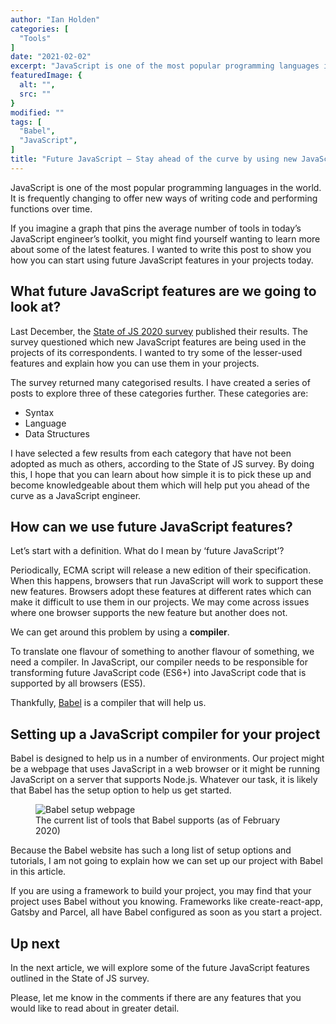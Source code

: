 ```yaml
---
author: "Ian Holden"
categories: [
  "Tools"
]
date: "2021-02-02"
excerpt: "JavaScript is one of the most popular programming languages in the world. It is a language that frequently offers new ways to write code and perform functions over time. I wanted to write a post about how you can start using future JavaScript features in your projects today."
featuredImage: {
  alt: "",
  src: ""
}
modified: ""
tags: [
  "Babel",
  "JavaScript",
]
title: "Future JavaScript – Stay ahead of the curve by using new JavaScript features today (1/4 – Intro)"
---
```


JavaScript is one of the most popular programming languages in the world. It is frequently changing to offer new ways of writing code and performing functions over time.

If you imagine a graph that pins the average number of tools in today’s JavaScript engineer’s toolkit, you might find yourself wanting to learn more about some of the latest features. I wanted to write this post to show you how you can start using future JavaScript features in your projects today.

## What future JavaScript features are we going to look at?

Last December, the [State of JS 2020 survey](https://2020.stateofjs.com/en-US/) published their results. The survey questioned which new JavaScript features are being used in the projects of its correspondents. I wanted to try some of the lesser-used features and explain how you can use them in your projects.

The survey returned many categorised results. I have created a series of posts to explore three of these categories further. These categories are:

- Syntax
- Language
- Data Structures

I have selected a few results from each category that have not been adopted as much as others, according to the State of JS survey. By doing this, I hope that you can learn about how simple it is to pick these up and become knowledgeable about them which will help put you ahead of the curve as a JavaScript engineer.

## How can we use future JavaScript features?

Let’s start with a definition. What do I mean by ‘future JavaScript’?

Periodically, ECMA script will release a new edition of their specification. When this happens, browsers that run JavaScript will work to support these new features. Browsers adopt these features at different rates which can make it difficult to use them in our projects. We may come across issues where one browser supports the new feature but another does not.

We can get around this problem by using a **compiler**.

To translate one flavour of something to another flavour of something, we need a compiler. In JavaScript, our compiler needs to be responsible for transforming future JavaScript code (ES6+) into JavaScript code that is supported by all browsers (ES5).

Thankfully, [Babel](https://2020.stateofjs.com/en-US/) is a compiler that will help us.

## Setting up a JavaScript compiler for your project

Babel is designed to help us in a number of environments. Our project might be a webpage that uses JavaScript in a web browser or it might be running JavaScript on a server that supports Node.js. Whatever our task, it is likely that Babel has the setup option to help us get started.

<figure>
  <img src="https://s3-eu-west-2.amazonaws.com/ianholden.co.uk-wordpress-media/wp-content/uploads/2021/02/01170531/Screenshot-2021-02-01-at-17.05.13.png" alt="Babel setup webpage" />
  <figcaption>The current list of tools that Babel supports (as of February 2020)</figcaption>
</figure>

Because the Babel website has such a long list of setup options and tutorials, I am not going to explain how we can set up our project with Babel in this article.

If you are using a framework to build your project, you may find that your project uses Babel without you knowing. Frameworks like create-react-app, Gatsby and Parcel, all have Babel configured as soon as you start a project.

## Up next

In the <Link to='/blog/future-javascript-stay-ahead-of-the-curve-by-using-new-javascript-features-today-2/'>next article</Link>, we will explore some of the future JavaScript features outlined in the State of JS survey.

Please, let me know in the comments if there are any features that you would like to read about in greater detail.
